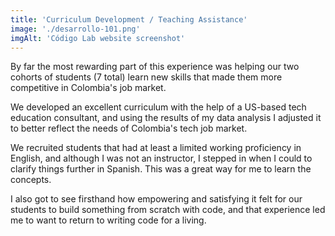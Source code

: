 ```yaml
---
title: 'Curriculum Development / Teaching Assistance'
image: './desarrollo-101.png'
imgAlt: 'Código Lab website screenshot'
---
```


By far the most rewarding part of this experience was helping our two cohorts of students (7 total) learn new skills that made them more competitive in Colombia's job market.

We developed an excellent curriculum with the help of a US-based tech education consultant, and using the results of my data analysis I adjusted it to better reflect the needs of Colombia's tech job market.

We recruited students that had at least a limited working proficiency in English, and although I was not an instructor, I stepped in when I could to clarify things further in Spanish. This was a great way for me to learn the concepts.

I also got to see firsthand how empowering and satisfying it felt for our students to build something from scratch with code, and that experience led me to want to return to writing code for a living.

